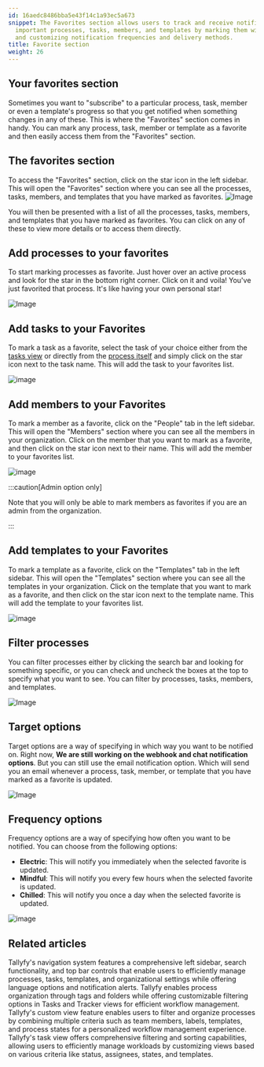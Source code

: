 ```yaml
---
id: 16aedc8486bba5e43f14c1a93ec5a673
snippet: The Favorites section allows users to track and receive notifications for
  important processes, tasks, members, and templates by marking them with a star icon
  and customizing notification frequencies and delivery methods.
title: Favorite section
weight: 26
---
```


## Your favorites section

Sometimes you want to "subscribe" to a particular process, task, member or even a template's progress so that you get notified when something changes in any of these. This is where the "Favorites" section comes in handy. You can mark any process, task, member or template as a favorite and then easily access them from the "Favorites" section.

## The favorites section

To access the "Favorites" section, click on the star icon in the left sidebar. This will open the "Favorites" section where you can see all the processes, tasks, members, and templates that you have marked as favorites.
![Image](https://screenshots.tallyfy.com/tallyfy%2Fpro%2Fdesktop-light-favorite-section.png)

You will then be presented with a list of all the processes, tasks, members, and templates that you have marked as favorites. You can click on any of these to view more details or to access them directly.

## Add processes to your favorites

To start marking processes as favorite. Just hover over an active process and look for the star in the bottom right corner. Click on it and voila! You've just favorited that process. It's like having your own personal star!

![Image](https://screenshots.tallyfy.com/tallyfy%2Fpro%2Fdesktop-light-select-star-on-process.png)

## Add tasks to your Favorites

To mark a task as a favorite, select the task of your choice either from the [tasks view](/products/pro/tracking-and-tasks/tasks-view/) or directly from the [process itself](/products/pro/tracking-and-tasks/processes/) and simply click on the star icon next to the task name. This will add the task to your favorites list.

![image](https://screenshots.tallyfy.com/tallyfy%2Fpro%2Fdesktop-light-favorite-task.png)

## Add members to your Favorites

To mark a member as a favorite, click on the "People" tab in the left sidebar. This will open the "Members" section where you can see all the members in your organization. Click on the member that you want to mark as a favorite, and then click on the star icon next to their name. This will add the member to your favorites list.

![image](https://screenshots.tallyfy.com/tallyfy%2Fpro%2Fdesktop-light-favorite-people.png)

:::caution[Admin option only]

Note that you will only be able to mark members as favorites if you are an admin from the organization.

:::

## Add templates to your Favorites

To mark a template as a favorite, click on the "Templates" tab in the left sidebar. This will open the "Templates" section where you can see all the templates in your organization. Click on the template that you want to mark as a favorite, and then click on the star icon next to the template name. This will add the template to your favorites list.

![image](https://screenshots.tallyfy.com/tallyfy%2Fpro%2Fdesktop-light-favorite-template.png)

## Filter processes

You can filter processes either by clicking the search bar and looking for something specific, or you can check and uncheck the boxes at the top to specify what you want to see. You can filter by processes, tasks, members, and templates.

![Image](https://screenshots.tallyfy.com/tallyfy%2Fpro%2Fdesktop-light-filter-favorite.png)

## Target options

Target options are a way of specifying in which way you want to be notified on. Right now, **We are still working on the webhook and chat notification options**. But you can still use the email notification option. Which will send you an email whenever a process, task, member, or template that you have marked as a favorite is updated.

![Image](https://screenshots.tallyfy.com/tallyfy%2Fpro%2Fdesktop-light-target-options-favorite.png)

## Frequency options

Frequency options are a way of specifying how often you want to be notified. You can choose from the following options:

- **Electric**: This will notify you immediately when the selected favorite is updated.
- **Mindful**: This will notify you every few hours when the selected favorite is updated.
- **Chilled**: This will notify you once a day when the selected favorite is updated.

![image](https://screenshots.tallyfy.com/tallyfy%2Fpro%2Fdesktop-light-frequency-options-favorite.png)


## Related articles
<CardGrid>
<LinkTitleCard header="<b>Tutorials > Navigate Tallyfy</b>" href="/products/pro/tutorials/navigate-tallyfy/" > Tallyfy's navigation system features a comprehensive left sidebar, search functionality, and top bar controls that enable users to efficiently manage processes, tasks, templates, and organizational settings while offering language options and notification alerts. </LinkTitleCard>
<LinkTitleCard header="<b>Tracker View > Organize processes</b>" href="/products/pro/tracking-and-tasks/tracker-view/organize-processes/" > Tallyfy enables process organization through tags and folders while offering customizable filtering options in Tasks and Tracker views for efficient workflow management. </LinkTitleCard>
<LinkTitleCard header="<b>Tracker View > Create custom views</b>" href="/products/pro/tracking-and-tasks/tracker-view/how-to-create-custom-views-in-tallyfy/" > Tallyfy's custom view feature enables users to filter and organize processes by combining multiple criteria such as team members, labels, templates, and process states for a personalized workflow management experience. </LinkTitleCard>
<LinkTitleCard header="<b>Tasks View > Customize the task view</b>" href="/products/pro/tracking-and-tasks/tasks-view/how-can-i-customize-task-views-in-tallyfy/" > Tallyfy's task view offers comprehensive filtering and sorting capabilities, allowing users to efficiently manage workloads by customizing views based on various criteria like status, assignees, states, and templates. </LinkTitleCard>
</CardGrid>